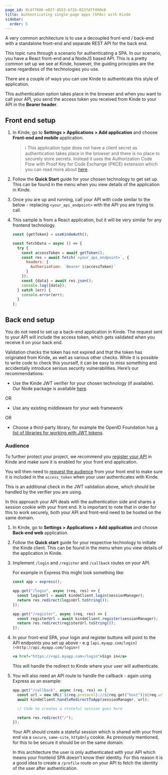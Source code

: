 ```yaml
---
page_id: 0c4f7686-e027-4553-b72b-823fd7f490e8
title: Authenticating single-page apps (SPAs) with Kinde
sidebar:
  order: 5
---
```


A very common architecture is to use a decoupled front-end / back-end with a standalone front-end and separate REST API for the back end.

This topic runs through a scenario for authenticating a SPA. In our scenario, you have a React front-end and a NodeJS based API. This is a pretty common set up we see at Kinde, however, the guiding principles are the same regardless of the technologies you use.

There are a couple of ways you can use Kinde to authenticate this style of application.

This authentication option takes place in the browser and when you want to call your API, you send the access token you received from Kinde to your API in the **Bearer header**.

## Front end setup

1. In Kinde, go to **Settings > Applications > Add application** and choose **Front-end and mobile** application.

   > ℹ️ This application type does not have a client secret as authentication takes place in the browser and there is no place to securely store secrets. Instead it uses the Authorization Code Flow with Proof Key for Code Exchange (PKCE) extension which you can read more about [here](/build/tokens/oath-scopes/#oauth-flows).

2. Follow the **Quick Start** guide for your chosen technology to get set up. This can be found in the menu when you view details of the application in Kinde.
3. Once you are up and running, call your API with code similar to the below - replacing `<your_api_endpoint>` with the API you are trying to call.
4. This sample is from a React application, but it will be very similar for any frontend technology.

   ```jsx
   const {getToken} = useKindeAuth();

   const fetchData = async () => {
     try {
       const accessToken = await getToken();
       const res = await fetch(`<your_api_endpoint>`, {
         headers: {
           Authorization: `Bearer ${accessToken}`
         }
       });
       const {data} = await res.json();
       console.log({data});
     } catch (err) {
       console.error(err);
     }
   };
   ```

## Back end setup

You do not need to set up a back-end application in Kinde. The request sent to your API will include the access token, which gets validated when you receive it on your back end.

Validation checks the token has not expired and that the token has originated from Kinde, as well as various other checks. While it is possible to write code to check this yourself, it can be easy to miss something and accidentally introduce serious security vulnerabilities. Here’s our recommendations:

- Use the Kinde JWT verifier for your chosen technology (if available). Our Node package is available [here](https://www.npmjs.com/package/@kinde/jwt-validator).

OR

- Use any existing middleware for your web framework

OR

- Choose a third-party library, for example the OpenID Foundation has [a list of libraries for working with JWT tokens](https://openid.net/developers/jwt/).

### Audience

To further protect your project, we recommend you [register your API](/developer-tools/kinde-api/register-an-api/) in Kinde and make sure it is enabled for your front end application.

You will then need to [request the audience](/developer-tools/kinde-api/register-an-api/#request-an-audience-be-added-to-a-token) from your front end to make sure it is included in the `access_token` when your user authenticates with Kinde.

This is an additional check in the JWT validation above, which should be handled by the verifier you are using.

In this approach your API deals with the authentication side and shares a session cookie with your front end. It is important to note that in order for this to work securely, both your API and front-end need to be hosted on the same domain.

1. In Kinde, go to **Settings > Applications > Add application** and choose **Back-end web** application.
2. Follow the **Quick start** guide for your respective technology to initiate the Kinde client. This can be found in the menu when you view details of the application in Kinde.
3. Implement `/login` and `/register` and `/callback` routes on your API.

   For example in Express this might look something like:

   ```typescript
   const app = express();

   app.get("/login", async (req, res) => {
     const loginUrl = await kindeClient.login(sessionManager);
     return res.redirect(loginUrl.toString());
   });

   app.get("/register", async (req, res) => {
     const registerUrl = await kindeClient.register(sessionManager);
     return res.redirect(registerUrl.toString());
   });
   ```

4. In your front-end SPA, your login and register buttons will point to the API endpoints you set up above - e.g `[api.myapp.com/login](<http://api.myapp.com/login>)`

   ```jsx
   <a href="https://<api.myapp.com>/login">Sign in</a>
   ```

   This will handle the redirect to Kinde where your user will authenticate.

5. You will also need an API route to handle the callback - again using Express as an example:

   ```jsx
   app.get("/callback", async (req, res) => {
     const url = new URL(`${req.protocol}://${req.get("host")}${req.url}`);
     await kindeClient.handleRedirectToApp(sessionManager, url);

     // Code to creates a stateful session goes here

     return res.redirect("/");
   });
   ```

   Your API should create a stateful session which is shared with your front end via a `secure`, `same-site`, `httpOnly` cookie. As previously mentioned, for this to be secure it should be on the same domain.

   In this architecture the user is only authenticated with your API which means your frontend SPA doesn't know their identity. For this reason it is a good idea to create a `/profile` route on your API to fetch the identity of the user after authentication.
